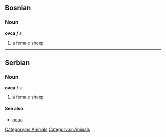==Bosnian==
===Noun===
'''ovca''' ''f s''
#a female [[sheep]]
[[Category:bs:Animals]]

----

==Serbian==
===Noun===
'''ovca''' ''f s''
#a female [[sheep]]
====See also====
*[[овца]]
[[Category:sr:Animals]]